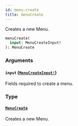 ```yaml
---
id: menu-create
title: menuCreate
---
```


Creates a new Menu.

```graphql
menuCreate(
  input: MenuCreateInput!
): MenuCreate

```

### Arguments

#### `input` ([`MenuCreateInput!`](../../../developer/api-reference/inputs/menu-create-input))

Fields required to create a menu.

### Type

#### [`MenuCreate`](../../../developer/api-reference/objects/menu-create)

Creates a new Menu.
